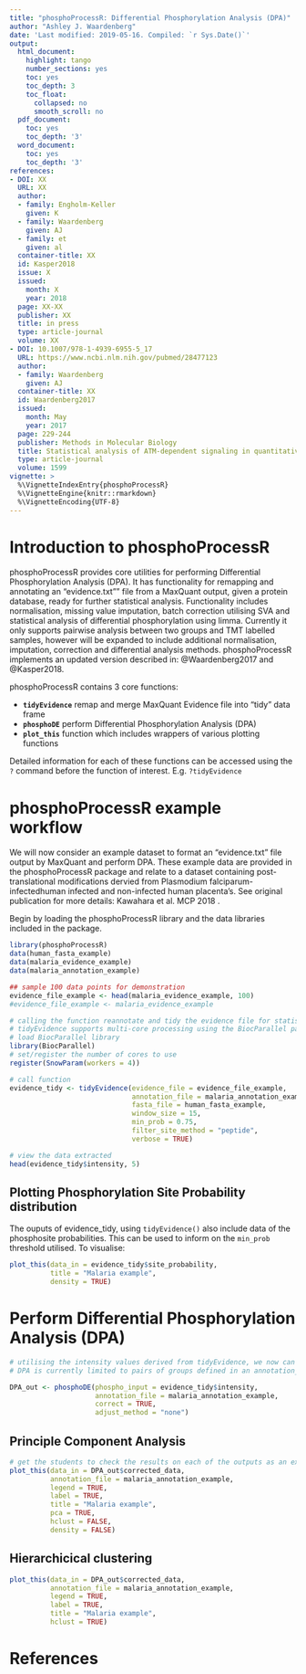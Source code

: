 ```yaml
---
title: "phosphoProcessR: Differential Phosphorylation Analysis (DPA)"
author: "Ashley J. Waardenberg"
date: 'Last modified: 2019-05-16. Compiled: `r Sys.Date()`'
output:
  html_document:
    highlight: tango
    number_sections: yes
    toc: yes
    toc_depth: 3
    toc_float:
      collapsed: no
      smooth_scroll: no
  pdf_document:
    toc: yes
    toc_depth: '3'
  word_document:
    toc: yes
    toc_depth: '3'
references:
- DOI: XX
  URL: XX
  author:
  - family: Engholm-Keller
    given: K
  - family: Waardenberg
    given: AJ
  - family: et
    given: al
  container-title: XX
  id: Kasper2018
  issue: X
  issued:
    month: X
    year: 2018
  page: XX-XX
  publisher: XX
  title: in press
  type: article-journal
  volume: XX
- DOI: 10.1007/978-1-4939-6955-5_17
  URL: https://www.ncbi.nlm.nih.gov/pubmed/28477123
  author:
  - family: Waardenberg
    given: AJ
  container-title: XX
  id: Waardenberg2017
  issued:
    month: May
    year: 2017
  page: 229-244
  publisher: Methods in Molecular Biology
  title: Statistical analysis of ATM-dependent signaling in quantitative mass spectrometry phosphoproteomics
  type: article-journal
  volume: 1599
vignette: >
  %\VignetteIndexEntry{phosphoProcessR}
  %\VignetteEngine{knitr::rmarkdown}
  %\VignetteEncoding{UTF-8}
---
```


# Introduction to phosphoProcessR

phosphoProcessR provides core utilities for performing Differential Phosphorylation Analysis (DPA). It has functionality for remapping and annotating an "evidence.txt"" file from a MaxQuant output, given a protein database, ready for further statistical analysis. Functionality includes normalisation, missing value imputation, batch correction utilising SVA and statistical analysis of differential phosphorylation using limma. Currently it only supports pairwise analysis between two groups and TMT labelled samples, however will be expanded to include additional normalisation, imputation, correction and differential analysis methods. phosphoProcessR implements an updated version described in: @Waardenberg2017 and @Kasper2018.

phosphoProcessR contains 3 core functions:

+ **```tidyEvidence```** remap and merge MaxQuant Evidence file into "tidy" data frame
+ **```phosphoDE```** perform Differential Phosphorylation Analysis (DPA)
+ **```plot_this```** function which includes wrappers of various plotting functions

Detailed information for each of these functions can be accessed using the ```?``` command before the function of interest. E.g. ```?tidyEvidence```

# phosphoProcessR example workflow

We will now consider an example dataset to format an "evidence.txt" file output by MaxQuant and perform DPA. These example data are provided in the phosphoProcessR package and relate to a dataset containing post-translational modifications dervied from Plasmodium falciparum-infectedhuman infected and non-infected human placenta's. See original publication for more details: Kawahara et al. MCP 2018 \url{https://doi.org/10.1074/mcp.RA118.000907}.

Begin by loading the phosphoProcessR library and the data libraries included in the package.
```r
library(phosphoProcessR)
data(human_fasta_example)
data(malaria_evidence_example)
data(malaria_annotation_example)

## sample 100 data points for demonstration
evidence_file_example <- head(malaria_evidence_example, 100)
#evidence_file_example <- malaria_evidence_example

# calling the function reannotate and tidy the evidence file for statistical analysis
# tidyEvidence supports multi-core processing using the BiocParallel package:
# load BiocParallel library
library(BiocParallel)
# set/register the number of cores to use
register(SnowParam(workers = 4))

# call function
evidence_tidy <- tidyEvidence(evidence_file = evidence_file_example,
                              annotation_file = malaria_annotation_example,
                              fasta_file = human_fasta_example,
                              window_size = 15,
                              min_prob = 0.75,
                              filter_site_method = "peptide",
                              verbose = TRUE)

# view the data extracted
head(evidence_tidy$intensity, 5)

```

## Plotting Phosphorylation Site Probability distribution

The ouputs of evidence_tidy, using ```tidyEvidence()``` also include data of the phosphosite probabilities. This can be used to inform on the ```min_prob``` threshold utilised. To visualise:

```r
plot_this(data_in = evidence_tidy$site_probability,
          title = "Malaria example",
          density = TRUE)

```

# Perform Differential Phosphorylation Analysis (DPA)

```r

# utilising the intensity values derived from tidyEvidence, we now can perform DPA.
# DPA is currently limited to pairs of groups defined in an annotation_file.

DPA_out <- phosphoDE(phospho_input = evidence_tidy$intensity,
                     annotation_file = malaria_annotation_example,
                     correct = TRUE,
                     adjust_method = "none")


```

## Principle Component Analysis
```r

# get the students to check the results on each of the outputs as an exercise:
plot_this(data_in = DPA_out$corrected_data,
          annotation_file = malaria_annotation_example,
          legend = TRUE,
          label = TRUE,
          title = "Malaria example",
          pca = TRUE,
          hclust = FALSE,
          density = FALSE)
```

## Hierarchicical clustering

```r
plot_this(data_in = DPA_out$corrected_data,
          annotation_file = malaria_annotation_example,
          legend = TRUE,
          label = TRUE,
          title = "Malaria example",
          hclust = TRUE)
```

# References
